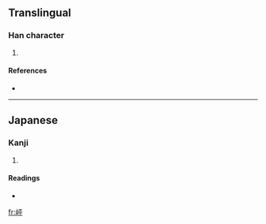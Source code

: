 ==Translingual==

===Han character===
{{Han char|rn=46|rad=山|as=05|sn=8|four=|canj=山一火十 (UMFJ)}}

# {{defn|Han|sort=山05}}

====References====
* {{Han ref|kx=0310.071|hdz=10766.081|uh=5CBC|ud=23740}}

----

==Japanese==

===Kanji===
{{ja-kanji|grade=|rs=山05}}

# {{defn|Japanese}}

====Readings====
* {{ja-readings|on=|kun=[[ゆり]] (yuri)}}

[[fr:岼]]